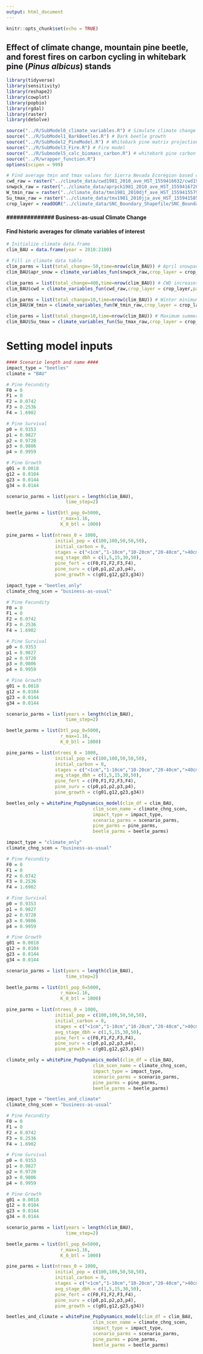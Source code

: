 ```yaml
---
output: html_document
---
```


```r
knitr::opts_chunk$set(echo = TRUE)
```

## Effect of climate change, mountain pine beetle, and forest fires on carbon cycling in whitebark pine (*Pinus albicus*) stands

```r
library(tidyverse)
library(sensitivity)
library(reshape2)
library(cowplot)
library(popbio)
library(rgdal)
library(raster)
library(deSolve)

source("../R/SubModel0_climate_variables.R") # Simulate climate change
source("../R/SubModel1_BarkBeetles.R") # Bark beetle growth
source("../R/SubModel2_PineModel.R") # Whitebark pine matrix projection model
source("../R/SubModel3_Fire.R") # Fire model
source("../R/Submodel5_calc_biomass_carbon.R") # whitebark pine carbon and biomass model
source("../R/wrapper_function.R")
options(scipen = 999)
```

```r
# Find average tmin and tmax values for Sierra Nevada Ecoregion based on historic data
cwd_raw = raster("../climate_data/cwd1981_2010_ave_HST_1559416632/cwd1981_2010_ave_HST_1559416632.tif")
snwpck_raw = raster("../climate_data/aprpck1981_2010_ave_HST_1559416720/aprpck1981_2010_ave_HST_1559416720.tif")
W_tmin_raw = raster("../climate_data/tmn1981_2010djf_ave_HST_1559415579/tmn1981_2010djf_ave_HST_1559415579.tif")
Su_tmax_raw = raster("../climate_data/tmx1981_2010jja_ave_HST_1559415851/tmx1981_2010jja_ave_HST_1559415851.tif")
crop_layer = readOGR("../climate_data/SNC_Boundary_Shapefile/SNC_Boundary.shp")
```

#### ############## Business-as-usual Climate Change ###################

#### Find historic averages for climate variables of interest
```r
# Initialize climate data.frame
clim_BAU = data.frame(year = 2010:2100)

# Fill in climate data table
clim_parms = list(total_change=-50,time=nrow(clim_BAU)) # April snowpack reduced by ~50%
clim_BAU$apr_snow = climate_variables_fun(snwpck_raw,crop_layer = crop_layer,parms = clim_parms)

clim_parms = list(total_change=400,time=nrow(clim_BAU)) # CWD increases ~400 mm
clim_BAU$cwd = climate_variables_fun(cwd_raw,crop_layer = crop_layer,parms = clim_parms)

clim_parms = list(total_change=10,time=nrow(clim_BAU)) # Winter minimum temp increases 10 degrees C
clim_BAU$W_tmin = climate_variables_fun(W_tmin_raw,crop_layer = crop_layer,parms = clim_parms)

clim_parms = list(total_change=10,time=nrow(clim_BAU)) # Maximum summer temp increases 10 degrees C
clim_BAU$Su_tmax = climate_variables_fun(Su_tmax_raw,crop_layer = crop_layer,parms = clim_parms)
```


# Setting model inputs
```r
#### Scenario length and name ####
impact_type = "beetles"
climate = "BAU"

# Pine Fecundity
F0 = 0 
F1 = 0 
F2 = 0.0742
F3 = 0.2536 
F4 = 1.6902

# Pine Survival
p0 = 0.9353
p1 = 0.9827
p2 = 0.9720
p3 = 0.9806
p4 = 0.9959

# Pine Growth
g01 = 0.0018
g12 = 0.0104
g23 = 0.0144
g34 = 0.0144

scenario_parms = list(years = length(clim_BAU),
                      time_step=2)

beetle_parms = list(btl_pop_0=5000, 
                    r_max=1.16, 
                    K_0_btl = 1000)

pine_parms = list(ntrees_0 = 1000,
                  initial_pop = c(100,100,50,50,50),
                  initial_carbon = 0,
                  stages = c("<1cm","1-10cm","10-20cm","20-40cm",">40cm"),
                  avg_stage_dbh = c(1,5,15,30,50),
                  pine_fert = c(F0,F1,F2,F3,F4),
                  pine_surv = c(p0,p1,p2,p3,p4),
                  pine_growth = c(g01,g12,g23,g34))

```


```r
impact_type = "beetles_only"
climate_chng_scen = "business-as-usual"

# Pine Fecundity
F0 = 0 
F1 = 0 
F2 = 0.0742
F3 = 0.2536 
F4 = 1.6902

# Pine Survival
p0 = 0.9353
p1 = 0.9827
p2 = 0.9720
p3 = 0.9806
p4 = 0.9959

# Pine Growth
g01 = 0.0018
g12 = 0.0104
g23 = 0.0144
g34 = 0.0144

scenario_parms = list(years = length(clim_BAU),
                      time_step=2)

beetle_parms = list(btl_pop_0=5000, 
                    r_max=1.16, 
                    K_0_btl = 1000)

pine_parms = list(ntrees_0 = 1000,
                  initial_pop = c(100,100,50,50,50),
                  initial_carbon = 0,
                  stages = c("<1cm","1-10cm","10-20cm","20-40cm",">40cm"),
                  avg_stage_dbh = c(1,5,15,30,50),
                  pine_fert = c(F0,F1,F2,F3,F4),
                  pine_surv = c(p0,p1,p2,p3,p4),
                  pine_growth = c(g01,g12,g23,g34))

beetles_only = whitePine_PopDynamics_model(clim_df = clim_BAU,
                                clim_scen_name = climate_chng_scen,
                                impact_type = impact_type,
                                scenario_parms = scenario_parms,
                                pine_parms = pine_parms,
                                beetle_parms = beetle_parms)

```

```r
impact_type = "climate_only"
climate_chng_scen = "business-as-usual"

# Pine Fecundity
F0 = 0 
F1 = 0 
F2 = 0.0742
F3 = 0.2536 
F4 = 1.6902

# Pine Survival
p0 = 0.9353
p1 = 0.9827
p2 = 0.9720
p3 = 0.9806
p4 = 0.9959

# Pine Growth
g01 = 0.0018
g12 = 0.0104
g23 = 0.0144
g34 = 0.0144

scenario_parms = list(years = length(clim_BAU),
                      time_step=2)

beetle_parms = list(btl_pop_0=5000, 
                    r_max=1.16, 
                    K_0_btl = 1000)

pine_parms = list(ntrees_0 = 1000,
                  initial_pop = c(100,100,50,50,50),
                  initial_carbon = 0,
                  stages = c("<1cm","1-10cm","10-20cm","20-40cm",">40cm"),
                  avg_stage_dbh = c(1,5,15,30,50),
                  pine_fert = c(F0,F1,F2,F3,F4),
                  pine_surv = c(p0,p1,p2,p3,p4),
                  pine_growth = c(g01,g12,g23,g34))

climate_only = whitePine_PopDynamics_model(clim_df = clim_BAU,
                                clim_scen_name = climate_chng_scen,
                                impact_type = impact_type,
                                scenario_parms = scenario_parms,
                                pine_parms = pine_parms,
                                beetle_parms = beetle_parms)
```


```r
impact_type = "beetles_and_climate"
climate_chng_scen = "business-as-usual"

# Pine Fecundity
F0 = 0 
F1 = 0 
F2 = 0.0742
F3 = 0.2536 
F4 = 1.6902

# Pine Survival
p0 = 0.9353
p1 = 0.9827
p2 = 0.9720
p3 = 0.9806
p4 = 0.9959

# Pine Growth
g01 = 0.0018
g12 = 0.0104
g23 = 0.0144
g34 = 0.0144

scenario_parms = list(years = length(clim_BAU),
                      time_step=2)

beetle_parms = list(btl_pop_0=5000, 
                    r_max=1.16, 
                    K_0_btl = 1000)

pine_parms = list(ntrees_0 = 1000,
                  initial_pop = c(100,100,50,50,50),
                  initial_carbon = 0,
                  stages = c("<1cm","1-10cm","10-20cm","20-40cm",">40cm"),
                  avg_stage_dbh = c(1,5,15,30,50),
                  pine_fert = c(F0,F1,F2,F3,F4),
                  pine_surv = c(p0,p1,p2,p3,p4),
                  pine_growth = c(g01,g12,g23,g34))

beetles_and_climate = whitePine_PopDynamics_model(clim_df = clim_BAU,
                                clim_scen_name = climate_chng_scen,
                                impact_type = impact_type,
                                scenario_parms = scenario_parms,
                                pine_parms = pine_parms,
                                beetle_parms = beetle_parms)
```

